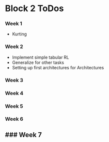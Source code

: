 # Block 2 ToDos

### Week 1
- Kurting

### Week 2
- Implement simple tabular RL
- Generalize for other tasks
- Setting up first architectures for Architectures
  
### Week 3

### Week 4

### Week 5

### Week 6

### Week 7
-